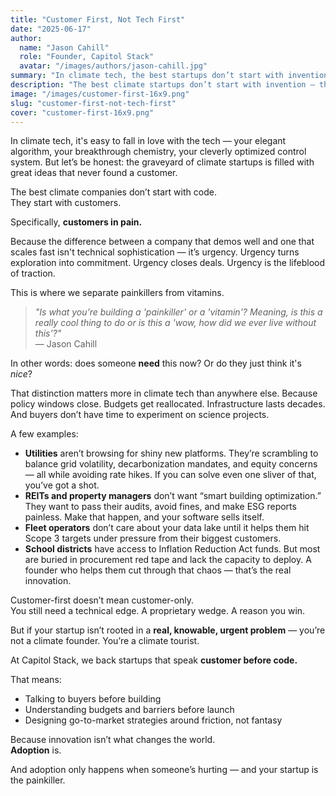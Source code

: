 ```yaml
---
title: "Customer First, Not Tech First"
date: "2025-06-17"
author:
  name: "Jason Cahill"
  role: "Founder, Capitol Stack"
  avatar: "/images/authors/jason-cahill.jpg"
summary: "In climate tech, the best startups don’t start with invention — they start with pain. Adoption beats innovation every time."
description: "The best climate startups don’t start with invention — they start with customers in pain. Urgency, not elegance, drives adoption."
image: "/images/customer-first-16x9.png"
slug: "customer-first-not-tech-first"
cover: "customer-first-16x9.png"
---
```


In climate tech, it's easy to fall in love with the tech — your elegant algorithm, your breakthrough chemistry, your cleverly optimized control system. But let’s be honest: the graveyard of climate startups is filled with great ideas that never found a customer.

The best climate companies don’t start with code.  
They start with customers.

Specifically, **customers in pain.**

Because the difference between a company that demos well and one that scales fast isn't technical sophistication — it’s urgency. Urgency turns exploration into commitment. Urgency closes deals. Urgency is the lifeblood of traction.

This is where we separate painkillers from vitamins.

> *"Is what you’re building a 'painkiller' or a 'vitamin'? Meaning, is this a really cool thing to do or is this a 'wow, how did we ever live without this'?"*  
> — Jason Cahill

In other words: does someone **need** this now? Or do they just think it's *nice*?

That distinction matters more in climate tech than anywhere else. Because policy windows close. Budgets get reallocated. Infrastructure lasts decades. And buyers don’t have time to experiment on science projects.

A few examples:

- **Utilities** aren’t browsing for shiny new platforms. They’re scrambling to balance grid volatility, decarbonization mandates, and equity concerns — all while avoiding rate hikes. If you can solve even one sliver of that, you’ve got a shot.
- **REITs and property managers** don’t want “smart building optimization.” They want to pass their audits, avoid fines, and make ESG reports painless. Make that happen, and your software sells itself.
- **Fleet operators** don’t care about your data lake until it helps them hit Scope 3 targets under pressure from their biggest customers.
- **School districts** have access to Inflation Reduction Act funds. But most are buried in procurement red tape and lack the capacity to deploy. A founder who helps them cut through that chaos — that’s the real innovation.

Customer-first doesn’t mean customer-only.  
You still need a technical edge. A proprietary wedge. A reason you win.

But if your startup isn’t rooted in a **real, knowable, urgent problem** — you’re not a climate founder. You’re a climate tourist.

At Capitol Stack, we back startups that speak **customer before code.**

That means:

- Talking to buyers before building  
- Understanding budgets and barriers before launch  
- Designing go-to-market strategies around friction, not fantasy  

Because innovation isn’t what changes the world.  
**Adoption** is.

And adoption only happens when someone’s hurting — and your startup is the painkiller.
